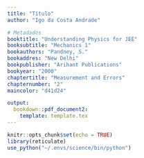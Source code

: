 ```yaml
---
title: "Título"
author: "Igo da Costa Andrade"

# Metadados
booktitle: "Understanding Physics for JEE"
booksubtitle: "Mechanics 1"
bookauthors: "Pandney, S."
bookaddres: "New Delhi"
bookpublisher: "Arihant Publications"
bookyear: "2000"
chaptertitle: "Measurement and Errors"
chapternumber: "2"
maincolor: "d41d24"

output: 
  bookdown::pdf_document2:
    template: template.tex
---
```


```r
knitr::opts_chunk$set(echo = TRUE)
library(reticulate)
use_python("~/.envs/science/bin/python")
```


\section*{Questões Objetivas}

\begin{enumerate}
  \item O número de algarismos significativos em 3400 é:
  \begin{enumerate}
    \item 3
    \item 1
    \item 4
    \item 2
  \end{enumerate}
  \iniSol
    Observemos que $3400 = 3,4 \times 10^3$. Assim, temos dois algarismos significativos, a saber, 3 e 4. Portanto, a resposta correta é o item D.
  \fimSol
  %%%%
  \item Os algarismos significativos no número $6,0023$ são:
  \begin{enumerate}
    \item 2
    \item 5
    \item 4
    \item 3
  \end{enumerate}
  \iniSol
    Temos cinco algarismos significativos em $6,0023$: $6, 0, 0, 2, \text{ e } 3$. Resposta correta: item B.
  \fimSol
  %%%%
  \item O comprimento e a largura de uma folha de metal são $3,124$ m e $3,002$ m, respectivamente. A área desta folha, arredondada para o número correto de algarismos significativos, é:
  \begin{enumerate}
    \item $9,378\text{ m}^2$
    \item $9,37\text{ m}^2$
    \item $9,4\text{ m}^2$
    \item Nenhuma das anteriores.
  \end{enumerate}
  \iniSol
    $$
      \text{Área} = \text{Comprimento} \times \text{Largura} = 3,124 \times 3,002 =  9,378248
    $$
    Com a correta quantidade de algarismos significativos, $\text{Área} = 9,378\text{ m}^2$. Resposta: item A.
  \fimSol
  %%%%
  \item O comprimento, a largura e a espessura de um bloco são dadas por $l = 12$ cm, $b = 6$ cm e $t = 2,45$ cm. O volume do bloco, de acordo com o conceito de algarismos significativos, deve ser:
  \begin{enumerate}
    \item $1 \times 10^2\text{ cm}^3$
    \item $2 \times 10^2\text{ cm}^3$
    \item $1,763 \times 10^2\text{ cm}^3$
    \item 1Nenhuma das anteriores.
  \end{enumerate}
  \iniSol
    $$
    V = l \times b \times t = 12 \times 6 \times 2,45 = 176,4 \text{ cm}^3 = 1,764 \times 10^2 \text{ cm}^3
    $$
    Note-se que o comprimento ($l$), a largura ($b$) e a espessura ($t$) possuem respectivamente 2, 1 e 3 algarismos significativos. A resposta do volume $V = l \times b \times t$ deve ser arredondada para a menor quantidade de algarismos significativos das quantidades dadas, ou seja, 1 (um) algarismos significativo. Portanto, de acordo com o conceito de algarismos significativos:
    $$ V = 2 \times 10^2 \text{ cm}^3 $$
    Reposta correta: item B.
  \fimSol
  %%%%
  \item Se o erro na medição do raio de uma esfera é de 1\%, qual será o erro na medição do volume?
  \begin{enumerate}
    \item 1\%
    \item $\dfrac{1}{3}$\%
    \item 3\%
    \item 1Nenhuma das anteriores.
  \end{enumerate}
  \iniSol
  Consideremos a fórmula para o volume $V$ de uma esfera de raio $R$: $$V = \dfrac{4}{3}\pi R^3$$
  Tomando diferenciais em ambos os lados da equação, temos:
  \begin{align*}
    V = \dfrac{4}{3} \pi R^3 &\Rightarrow dV = \dfrac{4}{3}\pi \left(3R^2 dR\right) \Rightarrow dV = \dfrac{4}{3}\pi R^3 \left(3\dfrac{dR}{R}\right) \Rightarrow \dfrac{dV}{V} = 3 \dfrac{dR}{R} \Rightarrow \dfrac{\Delta V}{V} = 3 \dfrac{\Delta R}{R}
  \end{align*}
  Dado que $\dfrac{\Delta R}{R} = 1\%$, temos:
  $$
  \dfrac{\Delta V}{V} = 3 \dfrac{\Delta R}{R} = 3 \cdot 1\% = 3\%
  $$
  Resposta correta: item C.
  \fimSol
  %%%%
  \item A densidade de um cubo é determinada medindo sua massa e o comprimento de seus lados. Se o erro máximo na medição da massa e do comprimento for de 4\% e 3\%, respectivamente, o erro máximo na medição da densidade será:
  \begin{enumerate}
    \item 7\%
    \item 9\%
    \item 12\%
    \item 13\%
  \end{enumerate}
  \iniSol
    Seja o volume ($V$) do cubo dado por $V = l^3$, em que $l$ é comprimento de seus lados. Assim,
    \begin{align*}
      \rho = \dfrac{m}{V} \Rightarrow \rho = \dfrac{m}{l^3}  &\Rightarrow d \rho = \dfrac{dm \cdot l^3 - m \cdot (3l^2 dl)}{(l^3)^6} \Rightarrow \dfrac{d \rho}{\rho} = \dfrac{\dfrac{dm \cdot l^3 - m \cdot (3l^2 dl)}{(l^3)^6}}{\dfrac{m}{l^3}}\\
      &\Rightarrow \dfrac{d \rho}{\rho} = \dfrac{dm}{m} - 3\dfrac{dl}{l}\\
      &\Rightarrow \left(\dfrac{\Delta \rho}{\rho}\right)_{max} = max \left(\pm \dfrac{\Delta m}{m} \mp 3 \dfrac{\Delta l}{l}\right)\\
      &\Rightarrow \left(\dfrac{\Delta \rho}{\rho}\right)_{max} = \dfrac{\Delta m}{m} + 3\dfrac{\Delta l}{l} = 4\% + 3 \cdot 3\%= 13\%
    \end{align*}
    Resposta Correta: item D.
  \fimSol
  %%%%
  \item O erro percentual na medição da massa e da velocidade é de 2\% e 3\%, respectivamente. O erro na medição da energia cinética, obtido a partir da medição da massa e da velocidade, será:
  \begin{enumerate}
    \item 12\%
    \item 10\%
    \item 8\%
    \item 5\%
  \end{enumerate}
  \iniSol
  \begin{align*}
    K = \dfrac{1}{2}mv^2 &\Rightarrow dK = \dfrac{1}{2} dm v^2 + \dfrac{1}{2} m (2v dv) \Rightarrow \dfrac{d K}{K} = \dfrac{\dfrac{1}{2} dm v^2 + \dfrac{1}{2} m (2v dv)}{\dfrac{1}{2}m v^2}\\
    &\Rightarrow \dfrac{dK}{K} = \dfrac{dm}{m} + 2 \dfrac{dv}{v}\\
    &\Rightarrow \left(\dfrac{\Delta K}{K}\right)_{max} = max \left(\pm \dfrac{\Delta m}{m} \pm 2 \dfrac{\Delta v}{v}\right)\\
    &\Rightarrow \left(\dfrac{\Delta K}{K}\right)_{max} = \dfrac{\Delta m}{m} + \dfrac{\Delta v}{v} = 2\% + 2 \cdot 3\% = 8\%
  \end{align*}
  Resposta correta: item C.
  \fimSol
  %%%%
  \item Uma força \( F \) é aplicada em uma placa quadrada de lado \( L \). Se o erro percentual na determinação de \( L \) é de 2\% e o de \( F \) é de 4\%, qual é o erro permitido na pressão?
  \begin{enumerate}
    \item 8\% 
    \item 6\%
    \item 4\%
    \item 2\%
  \end{enumerate}
  \iniSol
    \begin{align*}
      p = \dfrac{F}{A} \Rightarrow p = \dfrac{F}{L^2} & \Rightarrow dp = \dfrac{dF L ^2 - F (2L dL)}{L^2} \Rightarrow \dfrac{dp}{p} = \dfrac{\dfrac{dF L ^2 - F (2L dL)}{L^2}}{\dfrac{F}{L^2}}\\
      &\Rightarrow \dfrac{dp}{p} = \dfrac{dF}{F} - 2\dfrac{dL}{L}\\
      &\Rightarrow \left(\dfrac{\Delta p}{p}\right)_{max} =  max \left(\pm \dfrac{\Delta F}{F} \mp 2 \dfrac{\Delta L}{L}\right)\\
       &\Rightarrow \left(\dfrac{\Delta p}{p}\right)_{max} = \dfrac{\Delta F}{F} + 2 \dfrac{\Delta L}{L} = 4\% + 2 \cdot 2\% = 8\%
    \end{align*}
    Resposta Correta: item A.
  \fimSol
  %%%%
  \item O calor gerado em um circuito depende da resistência, da corrente e do tempo durante o qual a corrente flui. Se o erro na medição desses valores é de 1\%, 2\% e 1\%, respectivamente, então o erro máximo na medição do calor é:
  \begin{enumerate}
    \item 8\%
    \item 6\%
    \item 18\%
    \item 12\%
  \end{enumerate}
  \iniSol
    A potência dissipada em um circuito com resistência $R$, no qual circula uma correten $i$ é dada por $P = Ri^2$. Assim, o calor $H$ gerado num tempo $t$ é:
    $$H = Ri^2 t$$
    Portanto, diferenciando a equação acima, obtemos
    \begin{align*}
      dH = d(Ri^2) t + Ri^2 dt = dR i^2 t + R (2i di) t + Ri^2 dt & \Rightarrow \dfrac{dH}{H} = \dfrac{dR i^2 t + R (2i di) t + Ri^2 dt}{Ri^2 t} \\
      &\Rightarrow \dfrac{dH}{H} = \dfrac{dR}{R} + 2\dfrac{di}{i} + \dfrac{dt}{t}\\
      &\Rightarrow \left(\dfrac{\Delta H}{H}\right)_{max} = max\left(\pm \dfrac{\Delta R}{R} \pm 2 \dfrac{\Delta i}{i} \pm \dfrac{\Delta t}{t}\right)\\
      &\Rightarrow \left(\dfrac{\Delta H}{H}\right)_{max} = \dfrac{\Delta R}{R} +2\dfrac{\Delta i}{i} + \dfrac{\Delta t}{t}\\
      &\Rightarrow \left(\dfrac{\Delta H}{H}\right)_{max} = 1\% + 2 \cdot 2\% + 1\% = 6\%
    \end{align*}
    Resposta Correta: item B.
  \fimSol
  %%%%
  \item Seja \( g \) a aceleração devido à gravidade na superfície da Terra e \( K \) a energia cinética rotacional da Terra. Suponha que o raio da Terra diminua em 2\%. Mantendo todas as outras quantidades constantes, então:
  \begin{enumerate}
    \item $g$ aumenta 2\% e $K$ aumenta 2\%.
    \item $g$ aumenta 4\% e $K$ decresce 4\%.
    \item $g$ decresce 4\% e $K$ decresce 2\%.
    \item $g$ decresce 2\% e $K$ decresce 4\%.
  \end{enumerate}
  \iniSol
  Seja $R$ o raio da Terra. A aceleração da gravidade $g$ na superfície terrestre é dada por:
  $$
    g = \dfrac{G M}{R^2}
  $$
  em que $G = 6,67 \times 10^{-11} \text{ m}^3\text{kg}^{-1}\text{s}^{-2}$ é a constante de gravitação universal e $M$ é a massa da Terra. Considerando uma redução percentual $\dfrac{\Delta R}{R} = 2\%$ no raio terrestre e mantendo as demais quantidades constantes, temos:
  \begin{align*}
    g = GM R^{-2} &\Rightarrow dg = GM (-2R^{-3} dR) \Rightarrow \dfrac{dg}{g} = \dfrac{-2GMR^{-3}dR}{GMR^{-2}}\\
    &\Rightarrow \dfrac{dg}{g} = - 2\dfrac{dR}{R} \Rightarrow \dfrac{\Delta g}{g} = - 2\dfrac{\Delta R}{R} = - 2 \cdot (-2\%) = +4\%
  \end{align*}
  A energia cinética de rotação da Terra é $$K = \dfrac{1}{2}I\omega^2$$
  em que $I = \dfrac{2}{5}MR^2$ é o momento de inércia da Terra, considerada esférica e $\omega$ é a velocidade angular de rotação. Assim:
  $$
  K = \dfrac{1}{5}MR^2\omega^2
  $$
  Diferenciando a equação acima e considerando apenas a variação do raio $R$, temos:
  \begin{align*}
  dK = \dfrac{1}{5}M\omega^2 (2RdR) & \Rightarrow \dfrac{dK}{K} = \dfrac{\dfrac{1}{5}M\omega^2 (2RdR)}{\dfrac{1}{5}MR^2\omega^2}\\
  &\Rightarrow \dfrac{dK}{K} = 2\dfrac{dR}{R}\\
  &\Rightarrow \dfrac{\Delta K}{K} = 2 \dfrac{\Delta R}{R} = 2 \cdot (-2\%) = -4\%
  \end{align*}
  Portanto, uma diminuição de 2\% no raio da Terra provoca um aumento de 4\% na aceleração da gravidade $g$ e uma diminuição de 4\% na energia cinética de rotação.
  
  \fimSol
  %%%%
  \item Uma quantidade física $A$ é dependente de outras quatro quantidades físicas $p$, $q$, $r$ e $s$ por meio da equaçãção $A = \dfrac{\sqrt{pq}}{r^2s^3}$. O erro percentual das medidas de $p$, $q$, $r$ e $s$ são 1\%, 3\%, 0,5\% e 0.33\%, respectivamente, então o erro percentual máximo de $A$ é:
  \begin{enumerate}
    \item 2\%
    \item 0\%
    \item 4\%
    \item 3\%
  \end{enumerate}
  \iniSol
  \begin{small}
  \begin{align*}
    A = \dfrac{\sqrt{pq}}{r^2s^3} & \Rightarrow A = p^{1/2}q^{1/2} r^{-2}s^{-3} \Rightarrow dA = d(p^{1/2}) q^{1/2} r^{-2}s^{-3} + p^{1/2}d(q^{1/2} r^{-2}s^{-3})\\
    &\Rightarrow dA = \left(\dfrac{1}{2}p^{-1/2}dp\right)q^{1/2} r^{-2}s^{-3} + p^{1/2} \left[d(q^{1/2})r^{-2}s^{-3} + q^{1/2}d(r^{-2}s^{-3})\right]\\
    &\Rightarrow dA = \dfrac{1}{2}p^{-1/2}q^{1/2}r^{-2}s^{-3}dp + p^{1/2} \left\lbrace\left(\dfrac{1}{2}q^{-1/2}dq\right)r^{-2}s^{-3} + q^{1/2} \left[\left(-2r^{-3} dr\right) s^{-2} + r^{-2} \left(-3s^{-4}ds\right) \right]\right\rbrace\\
    &\Rightarrow dA = \dfrac{1}{2}p^{-1/2}q^{1/2}r^{-2}s^{-3} dp + \dfrac{1}{2}p^{1/2}q^{-1/2}r^{-2}s^{-3}dq - 2p^{1/2}q^{-2}r^{-3}s^{-3}dr - 3p^{1/2}q^{1/2}r^{-2}s^{-4}ds\\
    &\Rightarrow \dfrac{dA}{A} = \dfrac{1}{2} \dfrac{p^{-1/2}q^{1/2}r^{-2}s^{-3} dp}{p^{1/2}q^{1/2} r^{-2}s^{-3}} + \dfrac{1}{2} \dfrac{p^{1/2}q^{-1/2}r^{-2}s^{-3}dq}{p^{1/2}q^{1/2} r^{-2}s^{-3}} - 2 \dfrac{p^{1/2}q^{-2}r^{-3}s^{-3}dr}{p^{1/2}q^{1/2} r^{-2}s^{-3}} - 3 \dfrac{p^{1/2}q^{1/2}r^{-2}s^{-4}ds}{p^{1/2}q^{1/2} r^{-2}s^{-3}}\\
    &\Rightarrow \dfrac{dA}{A} = \dfrac{1}{2}\dfrac{dp}{p} + \dfrac{1}{2}\dfrac{dq}{q} - 2\dfrac{dr}{r} - 3 \dfrac{ds}{s}\\
    &\Rightarrow \dfrac{\Delta A}{A} = \dfrac{1}{2}\left(\pm \dfrac{\Delta p}{p}\right) + \dfrac{1}{2}\left(\pm \dfrac{\Delta q}{q}\right) - 2 \left(\pm \dfrac{\Delta r}{r}\right) - 3 \left(\pm \dfrac{\Delta s}{s}\right)\\
    & \Rightarrow \left(\dfrac{\Delta A}{A}\right)_{max} = max \left[\dfrac{1}{2}\left(\pm \dfrac{\Delta p}{p}\right) + \dfrac{1}{2}\left(\pm \dfrac{\Delta q}{q}\right) - 2 \left(\pm \dfrac{\Delta r}{r}\right) - 3 \left(\pm \dfrac{\Delta s}{s}\right)\right]\\
    &\Rightarrow \left(\dfrac{\Delta A}{A}\right)_{max} = \dfrac{1}{2}\dfrac{\Delta p}{p} + \dfrac{1}{2}\dfrac{\Delta q}{q} + 2 \dfrac{\Delta r}{r} + 3 \dfrac{\Delta s}{s}\\
    &\Rightarrow \left(\dfrac{\Delta A}{A}\right)_{max} = \dfrac{1}{2} \cdot 1\% + \dfrac{1}{2} \cdot 3\% + 2 \cdot 0,5\% + 3 \cdot 0,33\%\\
    &\Rightarrow \left(\dfrac{\Delta A}{A}\right)_{max} \approx 4\%
  \end{align*}
  \end{small}
  Resposta Correta: item C.
  \fimSol
  %%%%
  \item O comprimento de um pêndulo simples é de aproximadamente 100 cm, com uma precisão conhecida de 1 mm. Seu período de oscilação é de 2 s, determinado ao medir o tempo de 100 oscilações utilizando um relógio com resolução de 0,1 s. Qual é a precisão no valor determinado de $g$?
  \begin{enumerate}
    \item 0,2\%
    \item 0,1\%
    \item 0,5\%
    \item 2\%
  \end{enumerate}
  \iniSol
  O período de oscilação $T$ de um pêndulo simples de comprimento $L$ é dado por:
  $$
  T = 2\pi \sqrt{\dfrac{g}{L}}
  $$
  em que $g$ é a aceleração da gravidade.
  
  Isolando $g$, obtemos
  $$
  g = \dfrac{1}{4\pi^2}T^2 L
  $$
  Se $T$ foi medido como a média de $n = 100$ oscilações cuja duração total foi igual a $t$, temos:
  $$
  g = \dfrac{1}{4\pi^2} \left(\dfrac{t}{n}\right)^2L \Rightarrow  g = \dfrac{1}{4\pi n^2} t^2 L
  $$
  
  Tomanto a diferencial da expressão acima, obtemos:
  \begin{align*}
    dg = \dfrac{1}{4\pi n^2} \left(2t dt L + t^2 dL\right) &\Rightarrow \dfrac{dg}{g} = 2\dfrac{dt}{t} + \dfrac{dL}{L}\\
    &\Rightarrow \left(\dfrac{\Delta g}{g}\right)_{max} = 2\dfrac{\Delta t}{t} + \dfrac{\Delta L}{L}\\
    &\Rightarrow \left(\dfrac{\Delta g}{g}\right)_{max} = 2 \cdot \dfrac{0,1}{200} + \dfrac{1}{1000} = 0,002 = 0,2\%
  \end{align*}
  \fimSol
  %%%%
  \item A massa de uma bola é 1,76 kg, A massa destas bolas é:
  \begin{enumerate}
    \item $0,44\times 10^{3}$ kg
    \item $44,0$ kg
    \item $44$ kg
    \item $44,00$ kg
  \end{enumerate}
  \iniSol
    \begin{align*}
      M = 25 \times 1,76 = 44,0\text{kg}
    \end{align*}
    Resposta Correta: item B.
  \fimSol
  %%%%
  \item A menor divisão de um cronômetro é de 0,2 s. O tempo de 20 oscilações de um pêndulo foi medido como 25 s. O erro percentual no período é:
  \begin{enumerate}
    \item 1,2\%
    \item 0,8\%
    \item 1,8\%
    \item Nenhuma das anteriores.
  \end{enumerate}
  \iniSol
    Seja $T$ o período de oscilação, medido por meio  da média de $n$ oscilações com duração total igual a $t$. Assim, 
    \begin{align*}
      T = \dfrac{t}{n} &\Rightarrow dT = \dfrac{dt}{n} \Rightarrow \dfrac{dT}{T} = \dfrac{\dfrac{dt}{n}}{\dfrac{t}{n}} \Rightarrow \dfrac{dT}{T} = \dfrac{dt}{t}\\
      &\Rightarrow \dfrac{\Delta T}{T} = \dfrac{\Delta t}{t}\\
      &\Rightarrow \dfrac{\Delta T}{T} = = \dfrac{0,2}{25} 8 \times 10^{-3} = 0,8\%
    \end{align*}
    Resposta Correta: item B.
  \fimSol
  %%%%
\end{enumerate}



\newpage
\section*{Questões Subjetivas}

\begin{enumerate}
  \item Escreva o número de algarismos significativos das seguintes quantidades:
  \begin{enumerate}
    \item $6428$\\
    \iniSol
      $$
      6428 = 6,428 \times 10^{3} \Rightarrow 4 \text{ algarismos significativos}
      $$
    \fimSol
    \item $62,00$ m\\
    \iniSol
    $$
    62,00 \text{ m} = 6,200 \times 10^{3} \text{ m} \Rightarrow 4 \text{ algarismos significativos}
    $$
    \fimSol
    \item $0,00628$ cm\\
    \iniSol
    $$
    0,00628 \text{ cm} = 6,28 \times 10^{-3} \text{ cm} \Rightarrow 3 \text{ algarismos significativos}
    $$
    \fimSol
    \item $1200$ N \\
    \iniSol
    $$
    1200 \text{ N} = 1,2 \times 10^{2} \text{ N} \Rightarrow 2 \text{ algarismos significativos}
    $$
    \fimSol
  \end{enumerate}
  \item Escreva o número de dígitos significativos nas seguintes quantidades:
  \begin{enumerate}
    \item $1001$\\
    \iniSol
    $$
    1001 = 1,001 \times 10^{3} \Rightarrow 4 \text{ Dígitos Significativos}
    $$
    \fimSol
    \item $100,1$\\
    \iniSol
    $$
    100,1 = 1,001 \times 10^{2} \Rightarrow 4 \text{ Dígitos Significativos}
    $$
    \fimSol
    \item $100,10$\\
    \iniSol
    $$
    100,10 = 1,0010 \times 10^{2} \Rightarrow 5 \text{ Dígitos Significativos}
    $$
    \fimSol
    \item $0,001001$\\
    \iniSol
    $$
    0,001001 = 1,001 \times 10^{-3} \Rightarrow 4 \text{ Dígitos Significativos}
    $$
    \fimSol
  \end{enumerate}
  \item Indique o número de algarismos significativos nas seguintes quantidades:
  \begin{enumerate}
    \item $0,007\text{ m}^2$\\
    \iniSol
    $$0,007\;\text{m}^2 = 7 \times 10^{-3} \;\text{m}^2 \Rightarrow 1 \;\text{Algarismo Significativo}$$
    \fimSol
    \item $2,64 \times 10^{24}\text{ kg}$\\
    \iniSol
    $$2,64 \times 10^{24}\;\text{kg}  \Rightarrow 3 \;\text{Algarismos Significativos}$$
    \fimSol
    \item $0,2370\;\text{g/cm}^{3}$\\
    \iniSol
    $$0,2370\;\text{g/cm}^{3} = 2,370 \times 10^{-1}\;\text{g/cm}^{3}  \Rightarrow 4 \;\text{Algarismos Significativos}$$
    \fimSol
  \end{enumerate}
  \item Arredonde os seguintes números para 2 dígitos significativos:
  \begin{enumerate}
    \item $3472$\\
    \iniSol
    $$
      3472 = 3,472 \times 10^{3} \approx 3,5 \times 10^{3} = 3500
    $$
    \fimSol
    \item $84,16$\\
    \iniSol
    $$
    84,16 = 8,416 \times 10^{1} \approx 8,4 \times 10^{1} = 84
    $$
    \fimSol
    \item $2,55$\\
    \iniSol
    $$
      2,55 \approx 2,6 
    $$
    \fimSol
    \item $28,5$\\
    \iniSol
    $$
    28,5 = 2,85 \times 10^{1} \approx 2,8 \times 10^{1} = 28
    $$
    \fimSol
  \end{enumerate}
  \item Realize as seguintes operações:
  \begin{enumerate}
    \item $703 + 7 + 0,66$\\
    \iniSol
    $$
      R = 703 + 7 + 0,66 = 710,66
    $$
    Das três parcelas na operação de soma acima, o menor número de algarismos sigificativos após a vírgula é zero. Assim, o resultado deve ser arredondado para zero dígitos após a vírgula, ou seja, $R = 711$.
    \fimSol
    \item $2,21 \times 0,3$
    $$
      R = 2,21 \times 0,3 = 0,663
    $$
    O menor número de dígitos significativos nos fatores é igual a 1 (um). Assim, o resultado também deve ter apenas um dígito significativo, ou seja, $R = 0,7$.
    \item $12,4 \times 84$\\
    \iniSol
    $$
    R = 12,4 \times 84 = 1041,6 = 1,0416 \times 10^{3}
    $$
    O menor número de dígitos significativos nos fatores é igual a 2. Assim, o resultado também deve ter dois dígitos significativos, ou seja, 
    $$
    R = 1,0 \times 10^3 = 1000
    $$
    \fimSol
  \end{enumerate}
  \item Adicione $6,75 \times 10^3$ cm a $4,52 \times 10^2$ cm respeitanto a correta quantidade de algarismos significativos.\\
  \iniSol
  \begin{align*}
    R = 6,75 \times 10^3 + 4,52 \times 10^2 &= 6,75 \times 10^3 + 0,452 \times 10^3\\
    &= (6,75 + 0,452) \times 10^3 = 7,202 \times 10^{3}\\
    &= 7,20 \times 10^3 = 7200
  \end{align*}
  No resultado acima, a mantissa da notação científica deve apresentar uma quantidade de dígitos após a vírgula igual à parcela com menor quantidade de dígitos após a vírgula.
  \fimSol
  \item Calcule $\dfrac{25,2 \times 1374}{33,3}$. Todos os dígitos nesta expressão são significativos.\\
  \iniSol
  Dos termos na expressão dada, temos:
  \begin{table}[H]
    \centering
    \begin{tabular}{r c c}
      \hline
      Número & Qtd. Algarismos Significativos & Menor\\ \hline
      25,2 & 3 & *\\
      1374\; & 4 & \\
      33,3 & 3 & *\\
      \hline
    \end{tabular}
    A menor quantidade de algarismos significativos é 3. Assim, o resultado deve ser arredondado para três algarismos significativos:
  \end{table}
  \begin{align*}
    R = \dfrac{25,2 \times 1374}{33,3} = 1039,78378 = 1,03978378 \times 10^{3} = 1,040 \times 10^3
  \end{align*}
  \fimSol
  \item Resolva com a devida atenção aos algarismos significativos.
  $$
  (4,0 \times 10^{-4} - 2,5 \times 10^{-6})
  $$
  \iniSol
    Para realizar a operação de subtração (adição) com notação científica, o expoente da base deve ser o mesmo em todas as parcelas da operação, ou seja,
    \begin{align*}
    R = 4,0 \times 10^{-4} - 2,5 times 10^{-6} &= 4,0 \times 10^{-4} - 0,025 \times 10^{-4}\\
    &= 3,975 \times 10^{-4}\\ 
    &= 4,0 \times 10^{-4}
    \end{align*}
    Note-se que o resultado foi arredondado para apresentar apenas um dógito após a vírgula pois esta é  menor quantidade de dígitos após a vírgula nas parcelas.
  \fimSol
\end{enumerate}




